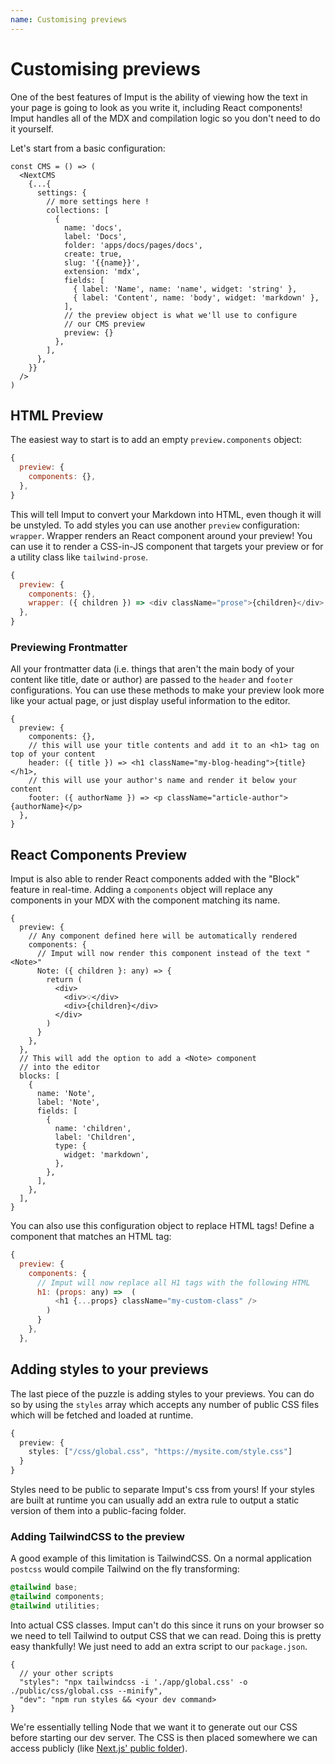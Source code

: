 ```yaml
---
name: Customising previews
---
```

# Customising previews

One of the best features of Imput is the ability of viewing how the text in your page is going to look as you write it, including React components! Imput handles all of the MDX and compilation logic so you don't need to do it yourself.

Let's start from a basic configuration:

```tsx
const CMS = () => (
  <NextCMS
    {...{
      settings: {
        // more settings here !
        collections: [
          {
            name: 'docs',
            label: 'Docs',
            folder: 'apps/docs/pages/docs',
            create: true,
            slug: '{{name}}',
            extension: 'mdx',
            fields: [
              { label: 'Name', name: 'name', widget: 'string' },
              { label: 'Content', name: 'body', widget: 'markdown' },
            ],
            // the preview object is what we'll use to configure 
            // our CMS preview
            preview: {}
          },
        ],
      },
    }}
  />
)
```
## HTML Preview

The easiest way to start is to add an empty `preview.components` object:

```js
{
  preview: {
    components: {},
  },
}
```
This will tell Imput to convert your Markdown into HTML, even though it will be unstyled. To add styles you can use another `preview` configuration: `wrapper`. Wrapper renders an React component around your preview! You can use it to render a CSS-in-JS component that targets your preview or for a utility class like `tailwind-prose`.

```js
{
  preview: {
    components: {},
    wrapper: ({ children }) => <div className="prose">{children}</div>
  },
}
```
### Previewing Frontmatter

All your frontmatter data (i.e. things that aren't the main body of your content like title, date or author) are passed to the `header` and `footer` configurations. You can use these methods to make your preview look more like your actual page, or just display useful information to the editor.

```tsx
{
  preview: {
    components: {},
    // this will use your title contents and add it to an <h1> tag on top of your content
    header: ({ title }) => <h1 className="my-blog-heading">{title}</h1>,
    // this will use your author's name and render it below your content
    footer: ({ authorName }) => <p className="article-author">{authorName}</p>
  },
}
```
## React Components Preview

Imput is also able to render React components added with the "Block" feature in real-time. Adding a `components` object will replace any components in your MDX with the component matching its name.

```tsx
{
  preview: {
    // Any component defined here will be automatically rendered
    components: {
      // Imput will now render this component instead of the text "<Note>"
      Note: ({ children }: any) => {
        return (
          <div>
            <div>💡</div>
            <div>{children}</div>
          </div>
        )
      }
    },
  },
  // This will add the option to add a <Note> component
  // into the editor
  blocks: [
    {
      name: 'Note',
      label: 'Note',
      fields: [
        {
          name: 'children',
          label: 'Children',
          type: {
            widget: 'markdown',
          },
        },
      ],
    },
  ],
}
```
You can also use this configuration object to replace HTML tags! Define a component that matches an HTML tag:

```javascript
{
  preview: {
    components: {
      // Imput will now replace all H1 tags with the following HTML
      h1: (props: any) =>  (
          <h1 {...props} className="my-custom-class" />
        )
      }
    },
  },
```
## Adding styles to your previews

The last piece of the puzzle is adding styles to your previews. You can do so by using the `styles` array which accepts any number of public CSS files which will be fetched and loaded at runtime.

```typescript
{
  preview: {
    styles: ["/css/global.css", "https://mysite.com/style.css"]
  }
}
```
<Note>

Styles need to be public to separate Imput's css from yours! If your styles are built at runtime you can usually add an extra rule to output a static version of them into a public-facing folder.

</Note>

### Adding TailwindCSS to the preview

A good example of this limitation is TailwindCSS. On a normal application `postcss` would compile Tailwind on the fly transforming:

```css
@tailwind base;
@tailwind components;
@tailwind utilities;

```
Into actual CSS classes. Imput can't do this since it runs on your browser so we need to tell Tailwind to output CSS that we can read. Doing this is pretty easy thankfully! We just need to add an extra script to our `package.json`.

```plain
{
  // your other scripts
  "styles": "npx tailwindcss -i './app/global.css' -o ./public/css/global.css --minify",
  "dev": "npm run styles && <your dev command>
}

```
We're essentially telling Node that we want it to generate out our CSS before starting our dev server. The CSS is then placed somewhere we can access publicly (like [Next.js' public folder](https://nextjs.org/docs/app/building-your-application/optimizing/static-assets)).

